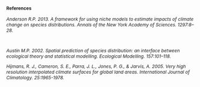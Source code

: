 <p align="justify">
<div style="font-size:9pt;font-weight:bold">References</div><p>
<div style="font-size:9pt;font-style:italic">
Anderson R.P. 2013. A framework for using niche models to estimate impacts of climate change on species distributions. Annals of the New York Academy of Sciences. 1297:8–28.<p><br>

Austin M.P. 2002. Spatial prediction of species distribution: an interface between ecological theory and statistical modelling. Ecological Modelling. 157:101–118.<p>

Hijmans, R. J., Cameron, S. E., Parra, J. L., Jones, P. G., & Jarvis, A. 2005. Very high resolution interpolated climate surfaces for global land areas. International Journal of Climatology. 25:1965-1978.<p>

</div>
